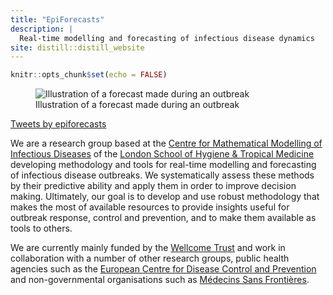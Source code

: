 ```yaml
---
title: "EpiForecasts"
description: |
  Real-time modelling and forecasting of infectious disease dynamics
site: distill::distill_website
---
```


```r
knitr::opts_chunk$set(echo = FALSE)
```

![Illustration of a forecast made during an outbreak](images/forecast.svg)

<aside>

<a class="twitter-timeline" data-width="500" href="https://twitter.com/epiforecasts?ref_src=twsrc%5Etfw">Tweets by epiforecasts</a> <script async src="https://platform.twitter.com/widgets.js" charset="utf-8"></script> 

</aside>

We are a research group based at the [Centre for Mathematical Modelling of Infectious Diseases](https://www.lshtm.ac.uk/research/centres/centre-mathematical-modelling-infectious-diseases) of the [London School of Hygiene & Tropical Medicine](https://www.lshtm.ac.uk) developing methodology and tools for real-time modelling and forecasting of infectious disease outbreaks. We systematically assess these methods by their predictive ability and apply them in order to improve decision making. Ultimately, our goal is to develop and use robust methodology that makes the most of available resources to provide insights useful for outbreak response, control and prevention, and to make them available as tools to others. 

We are currently mainly funded by the [Wellcome Trust](https://grantnav.threesixtygiving.org/grant/360G-Wellcome-210758_Z_18_Z) and work in collaboration with a number of
other research groups, public health agencies such as the [European Centre for Disease Control and Prevention](https://www.ecdc.europa.eu/en) and non-governmental
organisations such as [Médecins Sans Frontières](https://www.msf.org/).
